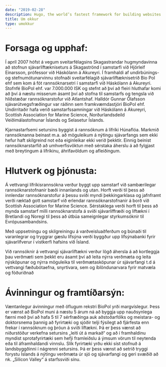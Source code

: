 ```yaml
---
date: "2019-02-28"
description: Hugo, the world’s fastest framework for building websites
title: Um okkur
type: umokkur
---
```


# Forsaga og upphaf:
Í apríl 2007 hófst á vegum sveitarfélagsins Skagastrandar hugmyndavinna að stofnun sjávarlíftækniseturs á Skagaströnd í samstarfi við Hjörleif Einarsson, prófessor við Háskólann á Akureyri. Í framhaldi af undirbúnings- og stefnumótunarvinnu stofnaði sveitarfélagið sjávarlíftæknisetrið Bio Pol ehf sem kom á fót rannsóknarsetri í samstarfi við Háskólann á Akureyri. Stofnfé BioPol ehf. var 7.000.000 ISK og stefnt að því að fleiri hluthafar komi að því á næstu misserum ásamt því að stofna til samstarfs og tengsla við hliðstæðar rannsóknarstofur við Atlantshaf. Halldór Gunnar Ólafsson sjávarútvegsfræðingur var ráðinn sem framkvæmdastjóri BioPol ehf. Undirritaðir hafa verið samstarfssamningar við Háskólann á Akureyri, Scottish Association for Marine Science, Norðurlandsdeild Veiðimálastofnunar Íslands og Selasetur Íslands.

Kjarnastarfsemi setursins byggist á rannsóknum á lífríki Húnaflóa. Markmið rannsóknanna beinast m.a. að möguleikum á nýtingu sjávarfangs sem ekki hefur haft skilgreind not eða eiginleikar ekki verið þekktir. Einnig beinist rannsóknarstarfið að umhverfisvöktun með sérstaka áherslu á að fylgjast með breytingum á lífríkinu, áhrifavöldum og afleiðingum.

# Hlutverk og þjónusta:
Á vettvangi lífríkisrannsókna verður byggt upp samstarf við sambærilegar rannsóknarstofnanir bæði innanlands og utan. Horft verði til þess að innlendar rannsóknarstofur á þessu sviði myndi þekkingarklasa og jafnframt verði ræktað gott samstarf við erlendar rannsóknarstofnanir á borð við Scottish Association for Marine Science. Sérstaklega verði horft til þess að mynda samstarf milli rannsóknarstofa á sviði sjávarlíffræði og líftækni í Bretlandi og Noregi til þess að útbúa sameignlegar styrkumsóknir til Evrópusambandsins.

Með uppsetningu og skilgreiningu á varðveisluaðferðum og búnaði til varanlegrar og tryggrar gæslu lífsýna verði byggður upp lífsýnabanki fyrir sjávarlífverur í vistkerfi hafsins við Ísland.

Við rannsóknir á vettvangi sjávarlíftækni verður lögð áhersla á að kortleggja þau verðmæti sem þekkt eru ásamt því að leita nýrra verðmæta og leita nýsköpunar og nýrra möguleika til verðmætasköpunar úr sjávarfangi t.d á vettvangi fæðubótaefna, snyrtivara, sem og íblöndunarvara fyrir matvæla og fóðuriðnað

# Ávinningur og framtíðarsýn:
Væntanlegur ávinningur með öflugum rekstri BioPol yrði margvíslegur. Þess er vænst að BioPol muni á næstu 5 árum ná að byggja upp nauðsynlega færni með því að hafa 5 til 7 sérfræðinga auk aðstoðarfólks og meistara- og doktorsnema þannig að fyrirtæki og sjóðir telji fýsilegt að fjárfesta enn frekar í rannsóknum og þróun á sviði líftækni. Þá er þess vænst að niðurstöður verkefna setursins „leiti út á markað“ og að í framhaldinu myndist sprotafyrirtæki sem hefji framleiðslu á ýmsum vörum til neytenda eða til áframhaldandi vinnslu. Slík fyrirtæki yrðu ekki síst stofnuð á landsbyggðinni í nágrenni setursins. Þá er þess vænst að setrið tryggi forystu Íslands á nýtingu verðmæta úr sjó og sjávarfangi og geri svæðið að nk. „Silicon Valley“ á starfssviði sínu.

